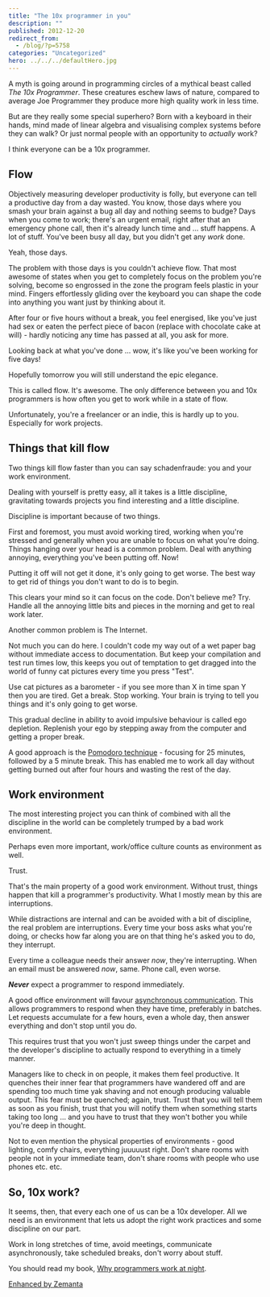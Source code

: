 ```yaml
---
title: "The 10x programmer in you"
description: ""
published: 2012-12-20
redirect_from:
  - /blog/?p=5758
categories: "Uncategorized"
hero: ../../../defaultHero.jpg
---
```


A myth is going around in programming circles of a mythical beast called _The 10x Programmer_. These creatures eschew laws of nature, compared to average Joe Programmer they produce more high quality work in less time.

But are they really some special superhero? Born with a keyboard in their hands, mind made of linear algebra and visualising complex systems before they can walk? Or just normal people with an opportunity to _actually_ work?

I think everyone can be a 10x programmer.

## Flow

Objectively measuring developer productivity is folly, but everyone can tell a productive day from a day wasted. You know, those days where you smash your brain against a bug all day and nothing seems to budge? Days when you come to work; there's an urgent email, right after that an emergency phone call, then it's already lunch time and ... stuff happens. A lot of stuff. You've been busy all day, but you didn't get any _work_ done.

Yeah, those days.

The problem with those days is you couldn't achieve flow. That most awesome of states when you get to completely focus on the problem you're solving, become so engrossed in the zone the program feels plastic in your mind. Fingers effortlessly gliding over the keyboard you can shape the code into anything you want just by thinking about it.

After four or five hours without a break, you feel energised, like you've just had sex or eaten the perfect piece of bacon (replace with chocolate cake at will) - hardly noticing any time has passed at all, you ask for more.

Looking back at what you've done ... wow, it's like you've been working for five days!

Hopefully tomorrow you will still understand the epic elegance.

This is called flow. It's awesome. The only difference between you and 10x programmers is how often you get to work while in a state of flow.

Unfortunately, you're a freelancer or an indie, this is hardly up to you. Especially for work projects.

## Things that kill flow

Two things kill flow faster than you can say schadenfraude: you and your work environment.

Dealing with yourself is pretty easy, all it takes is a little discipline, gravitating towards projects you find interesting and a little discipline.

Discipline is important because of two things.

First and foremost, you must avoid working tired, working when you're stressed and generally when you are unable to focus on what you're doing. Things hanging over your head is a common problem. Deal with anything annoying, everything you've been putting off. Now!

Putting it off will not get it done, it's only going to get worse. The best way to get rid of things you don't want to do is to begin.

This clears your mind so it can focus on the code. Don't believe me? Try. Handle all the annoying little bits and pieces in the morning and get to real work later.

Another common problem is The Internet.

Not much you can do here. I couldn't code my way out of a wet paper bag without immediate access to documentation. But keep your compilation and test run times low, this keeps you out of temptation to get dragged into the world of funny cat pictures every time you press "Test".

Use cat pictures as a barometer - if you see more than X in time span Y then you are tired. Get a break. Stop working. Your brain is trying to tell you things and it's only going to get worse.

This gradual decline in ability to avoid impulsive behaviour is called ego depletion. Replenish your ego by stepping away from the computer and getting a proper break.

A good approach is the [Pomodoro technique](http://www.pomodorotechnique.com) - focusing for 25 minutes, followed by a 5 minute break. This has enabled me to work all day without getting burned out after four hours and wasting the rest of the day.

## Work environment

The most interesting project you can think of combined with all the discipline in the world can be completely trumped by a bad work environment.

Perhaps even more important, work/office culture counts as environment as well.

Trust.

That's the main property of a good work environment. Without trust, things happen that kill a programmer's productivity. What I mostly mean by this are interruptions.

While distractions are internal and can be avoided with a bit of discipline, the real problem are interruptions. Every time your boss asks what you're doing, or checks how far along you are on that thing he's asked you to do, they interrupt.

Every time a colleague needs their answer _now_, they're interrupting. When an email must be answered _now_, same. Phone call, even worse.

**_Never_** expect a programmer to respond immediately.

A good office environment will favour [asynchronous communication](http://en.wikipedia.org/wiki/Asynchronous_communication). This allows programmers to respond when they have time, preferably in batches. Let requests accumulate for a few hours, even a whole day, then answer everything and don't stop until you do.

This requires trust that you won't just sweep things under the carpet and the developer's discipline to actually respond to everything in a timely manner.

Managers like to check in on people, it makes them feel productive. It quenches their inner fear that programmers have wandered off and are spending too much time yak shaving and not enough producing valuable output. This fear must be quenched; again, trust. Trust that you will tell them as soon as you finish, trust that you will notify them when something starts taking too long ... and you have to trust that they won't bother you while you're deep in thought.

Not to even mention the physical properties of environments - good lighting, comfy chairs, everything juuuuust right. Don't share rooms with people not in your immediate team, don't share rooms with people who use phones etc. etc.

## So, 10x work?

It seems, then, that every each one of us can be a 10x developer. All we need is an environment that lets us adopt the right work practices and some discipline on our part.

Work in long stretches of time, avoid meetings, communicate asynchronously, take scheduled breaks, don't worry about stuff.

You should read my book, [Why programmers work at night](http://leanpub.com/nightowls).

[Enhanced by Zemanta](https://img.zemanta.com/zemified_e.png?x-id=873b6ab2-db7c-407a-aba7-67c80403c989)
